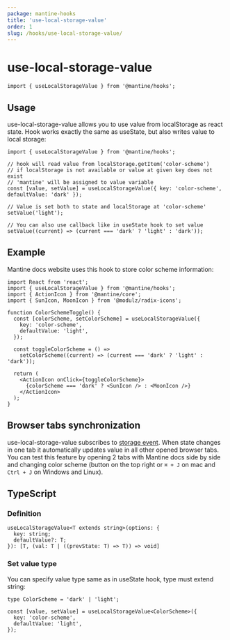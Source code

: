 ```yaml
---
package: mantine-hooks
title: 'use-local-storage-value'
order: 1
slug: /hooks/use-local-storage-value/
---
```


# use-local-storage-value

<PageHeader
  source="mantine-hooks/src/hooks/use-local-storage-value/use-local-storage-value.ts"
  docs="hooks/use-local-storage-value.mdx"
  package="@mantine/hooks"
/>

```tsx
import { useLocalStorageValue } from '@mantine/hooks';
```

## Usage

use-local-storage-value allows you to use value from localStorage as react state.
Hook works exactly the same as useState, but also writes value to local storage:

```tsx
import { useLocalStorageValue } from '@mantine/hooks';

// hook will read value from localStorage.getItem('color-scheme')
// if localStorage is not available or value at given key does not exist
// 'mantine' will be assigned to value variable
const [value, setValue] = useLocalStorageValue({ key: 'color-scheme', defaultValue: 'dark' });

// Value is set both to state and localStorage at 'color-scheme'
setValue('light');

// You can also use callback like in useState hook to set value
setValue((current) => (current === 'dark' ? 'light' : 'dark'));
```

## Example

Mantine docs website uses this hook to store color scheme information:

```tsx
import React from 'react';
import { useLocalStorageValue } from '@mantine/hooks';
import { ActionIcon } from '@mantine/core';
import { SunIcon, MoonIcon } from '@modulz/radix-icons';

function ColorSchemeToggle() {
  const [colorScheme, setColorScheme] = useLocalStorageValue({
    key: 'color-scheme',
    defaultValue: 'light',
  });

  const toggleColorScheme = () =>
    setColorScheme((current) => (current === 'dark' ? 'light' : 'dark'));

  return (
    <ActionIcon onClick={toggleColorScheme}>
      {colorScheme === 'dark' ? <SunIcon /> : <MoonIcon />}
    </ActionIcon>
  );
}
```

## Browser tabs synchronization

use-local-storage-value subscribes to [storage event](https://developer.mozilla.org/en-US/docs/Web/API/Window/storage_event).
When state changes in one tab it automatically updates value in all other opened browser tabs.
You can test this feature by opening 2 tabs with Mantine docs side by side and changing color scheme
(button on the top right or `⌘ + J` on mac and `Ctrl + J` on Windows and Linux).

## TypeScript

### Definition

```tsx
useLocalStorageValue<T extends string>(options: {
  key: string;
  defaultValue?: T;
}): [T, (val: T | ((prevState: T) => T)) => void]
```

### Set value type

You can specify value type same as in useState hook, type must extend string:

```tsx
type ColorScheme = 'dark' | 'light';

const [value, setValue] = useLocalStorageValue<ColorScheme>({
  key: 'color-scheme',
  defaultValue: 'light',
});
```
